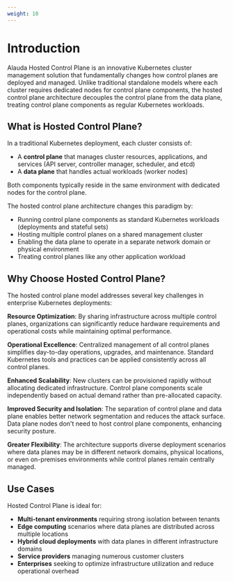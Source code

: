 ```yaml
---
weight: 10
---
```


# Introduction

Alauda Hosted Control Plane is an innovative Kubernetes cluster management solution that fundamentally changes how control planes are deployed and managed. Unlike traditional standalone models where each cluster requires dedicated nodes for control plane components, the hosted control plane architecture decouples the control plane from the data plane, treating control plane components as regular Kubernetes workloads.

## What is Hosted Control Plane?

In a traditional Kubernetes deployment, each cluster consists of:
- A **control plane** that manages cluster resources, applications, and services (API server, controller manager, scheduler, and etcd)
- A **data plane** that handles actual workloads (worker nodes)

Both components typically reside in the same environment with dedicated nodes for the control plane.

The hosted control plane architecture changes this paradigm by:
- Running control plane components as standard Kubernetes workloads (deployments and stateful sets)
- Hosting multiple control planes on a shared management cluster
- Enabling the data plane to operate in a separate network domain or physical environment
- Treating control planes like any other application workload

## Why Choose Hosted Control Plane?

The hosted control plane model addresses several key challenges in enterprise Kubernetes deployments:

**Resource Optimization**: By sharing infrastructure across multiple control planes, organizations can significantly reduce hardware requirements and operational costs while maintaining optimal performance.

**Operational Excellence**: Centralized management of all control planes simplifies day-to-day operations, upgrades, and maintenance. Standard Kubernetes tools and practices can be applied consistently across all control planes.

**Enhanced Scalability**: New clusters can be provisioned rapidly without allocating dedicated infrastructure. Control plane components scale independently based on actual demand rather than pre-allocated capacity.

**Improved Security and Isolation**: The separation of control plane and data plane enables better network segmentation and reduces the attack surface. Data plane nodes don't need to host control plane components, enhancing security posture.

**Greater Flexibility**: The architecture supports diverse deployment scenarios where data planes may be in different network domains, physical locations, or even on-premises environments while control planes remain centrally managed.

## Use Cases

Hosted Control Plane is ideal for:
- **Multi-tenant environments** requiring strong isolation between tenants
- **Edge computing** scenarios where data planes are distributed across multiple locations
- **Hybrid cloud deployments** with data planes in different infrastructure domains
- **Service providers** managing numerous customer clusters
- **Enterprises** seeking to optimize infrastructure utilization and reduce operational overhead
